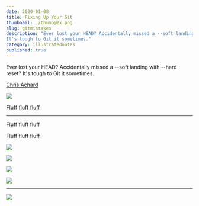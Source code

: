 ```yaml
---
date: 2020-01-08
title: Fixing Up Your Git
thumbnail: ./thumb@2x.png
slug: gitmistakes
description: "Ever lost your HEAD? Accidentally missed a --soft landing with --hard reset?
It's tough to Git it sometimes."
category: illustratednotes
published: true
---
```




<NotesContainer>

Ever lost your HEAD? Accidentally missed a --soft landing with --hard reset?
It's tough to Git it sometimes.

[Chris Achard](https://twitter.com/chrisachard)

![](https://og-image-egghead-course.now.sh/fix-common-git-mistakes)


Fluff fluff fluff

<hr />

Fluff fluff fluff

Fluff fluff fluff

![](./FixGitMistakes_4.png)

![](./FixGitMistakes_3.png)

![](./FixGitMistakes_1.png)

![](./FixGitMistakes_2.png)

---

<FullNote coursename="Fix Common Git Mistakes" courselink="http://bit.ly/gitfix">

![](./GitMistakes--thumbnail.png)

</FullNote>

</NotesContainer>